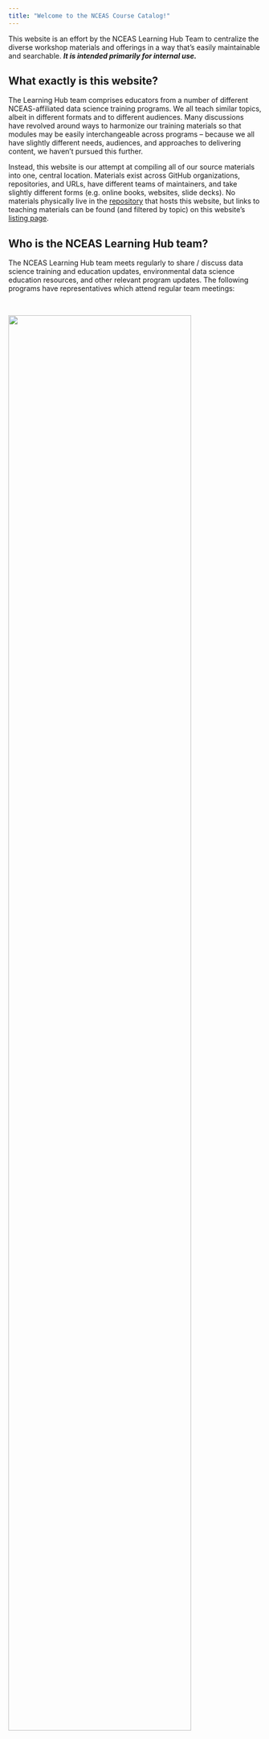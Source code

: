 ```yaml
---
title: "Welcome to the NCEAS Course Catalog!"
---
```


This website is an effort by the NCEAS Learning Hub Team to centralize the diverse workshop materials and offerings in a way that's easily maintainable and searchable. ***It is intended primarily for internal use.***

## What exactly is this website?

The Learning Hub team comprises educators from a number of different NCEAS-affiliated data science training programs. We all teach similar topics, albeit in different formats and to different audiences. Many discussions have revolved around ways to harmonize our training materials so that modules may be easily interchangeable across programs -- because we all have slightly different needs, audiences, and approaches to delivering content, we haven't pursued this further. 

Instead, this website is our attempt at compiling all of our source materials into one, central location. Materials exist across GitHub organizations, repositories, and URLs, have different teams of maintainers, and take slightly different forms (e.g. online books, websites, slide decks). No materials physically live in the [repository](https://github.com/NCEAS/course-catalog) that hosts this website, but links to teaching materials can be found (and filtered by topic) on this website's [listing page](index.qmd). 

## Who is the NCEAS Learning Hub team?

The NCEAS Learning Hub team meets regularly to share / discuss data science training and education updates, environmental data science education resources, and other relevant program updates. The following programs have representatives which attend regular team meetings:

<br>

<!---------------- START Learning Hub ---------------->
::: {.grid}
::: {.g-col-12 .g-col-md-3}
<img width="85%" src="images/LH-hex.png">
:::
::: {.g-col-12 .g-col-md-9}
<br>
The [**NCEAS Learning Hub**](https://www.nceas.ucsb.edu/learning-hub) is [DESCRIPTION HERE]. 

**Learning Hub Team Representative(s):** [Camila Vargas Poulsen](https://github.com/camilavargasp) (she/her)
:::
:::
<!---------------- END Learning Hub ---------------->

<br>

<!---------------- START MEDS ---------------->
::: {.grid}
::: {.g-col-12 .g-col-md-3}
<img width="75%" src="images/MEDS-hex.png">
:::
::: {.g-col-12 .g-col-md-9}
<br>
The [**Master of Envrionmental Data Science**](https://bren.ucsb.edu/masters-programs/master-environmental-data-science/academics-meds) (MEDS) is a professional degree program at UC Santa Barbara, administered by the [Bren School of Environmental Science & Management](https://bren.ucsb.edu/masters-programs/master-environmental-data-science) in partnership with the [National Center for Ecological Analysis and Synthesis](https://www.nceas.ucsb.edu/). The 11-month program is designed to train environmental professionals in data science skills. Coursework includes scientific programming, machine learning, remote sensing, spatial analysis, data visualization and much more. The program ends with a 6-month group Capstone project. These projects are proposed by clients with a need for data science solutions to solve their environmental problems or answer environmentally-related questions. Students work in groups of 3-4 during the Winter and Spring quarter and present final results at the end of the year. Explore more on the program's [website for current students](https://ucsb-meds.github.io/).

**Learning Hub Team Representative(s):** [Sam Csik](https://samanthacsik.github.io/) (she/her)
:::
:::
<!---------------- END MEDS ---------------->

<br>

<!---------------- START LTER ---------------->
::: {.grid}
::: {.g-col-12 .g-col-md-3}
<img width="75%" src="images/LTER-logo.png">
:::
::: {.g-col-12 .g-col-md-9}
<br>
The [**Long-Term Ecological Research Network**](https://lternet.edu/) (LTER) is [DESCRIPTION HERE]. 

**Learning Hub Team Representative(s):** [Nick Lyon](https://njlyon0.github.io/) (they/them)
:::
:::
<!---------------- END LTER ---------------->

## Why another website?

To be frank, we wanted to avoid *yet another* website -- we discussed (and even tried out) a few alternative ideas including a GitHub repo README, a Google Sheet, a Google Doc, etc. None of those options provided us with quite the flexibility we were looking for (primarily, tagging / filtering materials by topic). After many conversations about *not* building a website, we decided that a [Quarto](https://quarto.org/) blog might actually be a solid, easily maintainable option. Quarto has become a true powerhouse of a tool for data science educators, and we all are avid users in our day-to-day operations. We're giving it a shot, for now, and may modify our approach to material consolidation as time goes on.

